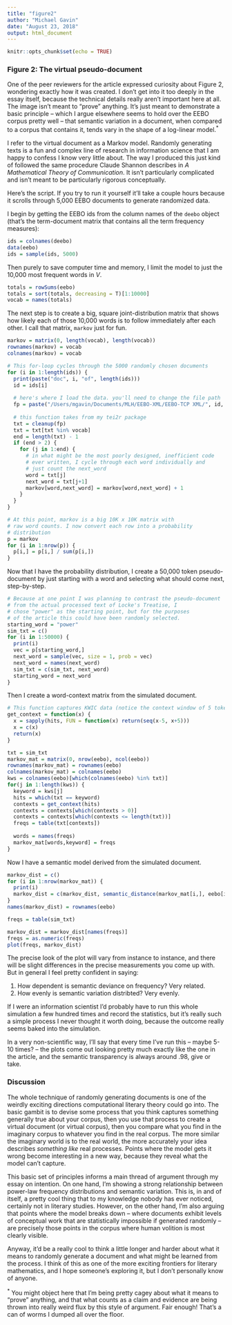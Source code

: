 ```yaml
---
title: "figure2"
author: "Michael Gavin"
date: "August 23, 2018"
output: html_document
---
```


```r
knitr::opts_chunk$set(echo = TRUE)
```

### Figure 2: The virtual pseudo-document

One of the peer reviewers for the article expressed curiosity about Figure 2, wondering exactly how it was created. I don't get into it too deeply in the essay itself, because the technical details really aren't important here at all. The image isn't meant to "prove" anything. It's just meant to demonstrate a basic principle -- which I argue elsewhere seems to hold over the EEBO corpus pretty well -- that semantic variation in a document, when compared to a corpus that contains it, tends vary in the shape of a log-linear model.<sup>*</sup>

I refer to the virtual document as a Markov model. Randomly generating texts is a fun and complex line of research in information science that I am happy to confess I know very little about. The way I produced this just kind of followed the same procedure Claude Shannon describes in *A Mathematical Theory of Communication*. It isn't particularly complicated and isn't meant to be particularly rigorous conceptually.

Here's the script. If you try to run it yourself it'll take a couple hours because it scrolls through 5,000 EEBO documents to generate randomized data.

I begin by getting the EEBO ids from the column names of the `deebo` object (that's the term-document matrix that contains all the term frequency measures):
```r
ids = colnames(deebo)
data(eebo)
ids = sample(ids, 5000)
```

Then purely to save computer time and memory, I limit the model to just the 10,000 most frequent words in *V*.

```r
totals = rowSums(eebo)
totals = sort(totals, decreasing = T)[1:10000]
vocab = names(totals)
```

The next step is to create a big, square joint-distribution matrix that shows how likely each of those 10,000 words is to follow immediately after each other. I call that matrix, `markov` just for fun.

```r
markov = matrix(0, length(vocab), length(vocab))
rownames(markov) = vocab
colnames(markov) = vocab

# This for-loop cycles through the 5000 randomly chosen documents
for (i in 1:length(ids)) {
  print(paste("doc", i, "of", length(ids)))
  id = ids[i]
  
  # here's where I load the data. you'll need to change the file path
  fp = paste("/Users/mgavin/Documents/MLH/EEBO-XML/EEBO-TCP XML/", id, ".xml", sep = "")
  
  # this function takes from my tei2r package
  txt = cleanup(fp)
  txt = txt[txt %in% vocab]
  end = length(txt) - 1
  if (end > 2) {
    for (j in 1:end) {
      # in what might be the most poorly designed, inefficient code
      # ever written, I cycle through each word individually and 
      # just count the next_word
      word = txt[j]
      next_word = txt[j+1]
      markov[word,next_word] = markov[word,next_word] + 1
    } 
  }
}

# At this point, markov is a big 10K x 10K matrix with
# raw word counts. I now convert each row into a probability
# distribution
p = markov
for (i in 1:nrow(p)) {
  p[i,] = p[i,] / sum(p[i,])
}
```
Now that I have the probability distribution, I create a 50,000 token pseudo-document by just starting with a word and selecting what should come next, step-by-step.

```r
# Because at one point I was planning to contrast the pseudo-document
# from the actual processed text of Locke's Treatise, I
# chose "power" as the starting point, but for the purposes
# of the article this could have been randomly selected.
starting_word = "power"
sim_txt = c()
for (i in 1:50000) {
  print(i)
  vec = p[starting_word,]
  next_word = sample(vec, size = 1, prob = vec)
  next_word = names(next_word)
  sim_txt = c(sim_txt, next_word)
  starting_word = next_word
}
```
Then I create a word-context matrix from the simulated document.

```r
# This function captures KWIC data (notice the context window of 5 tokens)
get_context = function(x) {
  x = sapply(hits, FUN = function(x) return(seq(x-5, x+5)))
  x = c(x)
  return(x)
}

txt = sim_txt
markov_mat = matrix(0, nrow(eebo), ncol(eebo))
rownames(markov_mat) = rownames(eebo)
colnames(markov_mat) = colnames(eebo)
kws = colnames(eebo)[which(colnames(eebo) %in% txt)]
for(j in 1:length(kws)) {
  keyword = kws[j]
  hits = which(txt == keyword)
  contexts = get_context(hits)
  contexts = contexts[which(contexts > 0)]
  contexts = contexts[which(contexts <= length(txt))]
  freqs = table(txt[contexts])
  
  words = names(freqs)
  markov_mat[words,keyword] = freqs
}  
```
Now I have a semantic model derived from the simulated document.

```r
markov_dist = c()
for (i in 1:nrow(markov_mat)) {
  print(i)
  markov_dist = c(markov_dist, semantic_distance(markov_mat[i,], eebo[i,]))
}
names(markov_dist) = rownames(eebo)

freqs = table(sim_txt)

markov_dist = markov_dist[names(freqs)]
freqs = as.numeric(freqs)
plot(freqs, markov_dist)

```
The precise look of the plot will vary from instance to instance, and there will be slight differences in the precise measurements you come up with. But in general I feel pretty confident in saying: 

1. How dependent is semantic deviance on frequency? Very related. 
2. How evenly is semantic variation distribted? Very evenly.

If I were an information scientist I'd probably have to run this whole simulation a few hundred times and record the statistics, but it's really such a simple process I never thought it worth doing, because the outcome really seems baked into the simulation.

In a very non-scientific way, I'll say that every time I've run this -- maybe 5-10 times? -- the plots come out looking pretty much exactly like the one in the article, and the semantic transparency is always around .98, give or take.

### Discussion
The whole technique of randomly generating documents is one of the weirdly exciting directions computational literary theory could go into. The basic gambit is to devise some process that you think captures something generally true about your corpus, then you use that process to create a virtual document (or virtual corpus), then you compare what you find in the imaginary corpus to whatever you find in the real corpus. The more similar the imaginary world is to the real world, the more accurately your idea describes *something like* real processes. Points where the model gets it wrong become interesting in a new way, because they reveal what the model can't capture.

This basic set of principles informs a main thread of argument through my essay on intention. On one hand, I'm showing a strong relationship between power-law frequency distributions and semantic variation. This is, in and of itself, a pretty cool thing that to my knowledge nobody has ever noticed, certainly not in literary studies. However, on the other hand, I'm also arguing that points where the model breaks down -- where documents exhibit levels of conceptual work that are statistically impossible if generated randomly -- are precisely those points in the corpus where human volition is most clearly visible.

Anyway, it'd be a really cool to think a little longer and harder about what it means to randomly generate a document and what might be learned from the process. I think of this as one of the more exciting frontiers for literary mathematics, and I hope someone's exploring it, but I don't personally know of anyone.

<sup>*</sup> You might object here that I'm being pretty cagey about what it means to "prove" anything, and that what counts as a claim and evidence are being thrown into really weird flux by this style of argument. Fair enough! That's a can of worms I dumped all over the floor.
